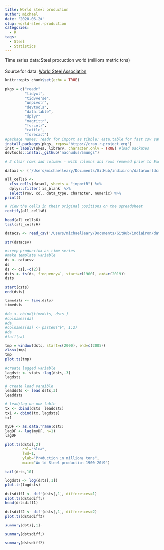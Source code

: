 ```yaml
---
title: World steel production
author: michael
date: '2020-06-20'
slug: world-steel-production
categories:
  - R
tags:
  - Steel
  - Statistics
---
```


Time series data: Steel production world (millions metric tons)

####
Source for data: [World Steel Association](https://www.worldsteel.org/media-centre/press-releases/2020/worldsteel-short-range-outlook-june-2020.html)

```r
knitr::opts_chunk$set(echo = TRUE)
```

```r
pkgs = c("readr", 
         "tidyxl", 
         "tidyverse",
         "unpivotr",
         "devtools", 
         "data.table", 
         "dplyr",
         "magrittr", 
         "forcats",
         "rattle",
         "forecast") 
#package names: readr for import as tibble; data.table for fast csv save; tidyverse for operations using dplyr's piping feature; rattle for format tibble column names; magrittr %<>% function pipes left hand data to right side and returns result to left hand overwriting original contents on left hand
install.packages(pkgs, repos="https://cran.r-project.org")
inst = lapply(pkgs, library, character.only = TRUE) #load packages
devtools::install_github("nacnudus/smungs")

```

```r
# 2 clear rows and columns - with columns and rows removed prior to Excel. 

dataxl <- ('/Users/michaelleary/Documents/GitHub/indiairon/data/worldcrudesteelproduction.xlsx')

all_cells6 <-
  xlsx_cells(dataxl, sheets = "importR") %>%
  dplyr::filter(!is_blank) %>%
  select(row, col, data_type, character, numeric) %>%
print()
```

```r
# View the cells in their original positions on the spreadsheet
rectify(all_cells6)
```

```r
head(all_cells6)
tail(all_cells6)
```

```r
datacsv <- read_csv('/Users/michaelleary/Documents/GitHub/indiairon/data/worldcrudesteelproduction.csv', ) # in tibble form
```

```r
str(datacsv)
```

```r
#steep production as time series
#make template variable
ds <- datacsv
ds
ds <- ds[,-c(2)]
dsts <- ts(ds, frequency=1, start=c(1900), end=c(2019))
dsts
```

```r
start(dsts)
end(dsts)
```

```r
timedsts <- time(dsts)
timedsts
```

```r
#da <- cbind(timedsts, dsts ) 
#colnames(da)
#da
#colnames(da) <- paste0("b", 1:2)
#da
#tail(da)
```


```r
tmp = window(dsts, start=c(2000), end=c(2005))
class(tmp)
tmp
plot.ts(tmp)
```

```r
#create lagged variable
lagdsts <- stats::lag(dsts,-3)
lagdsts
```

```r
# create lead varaible
leaddsts <- lead(dsts,3)
leaddsts
```

```r
# lead/lag on one table
tx <- cbind(dsts, leaddsts)
tx1 <- cbind(tx, lagdsts)
tx1
```


```r
myDF <- as.data.frame(dsts)
lagDF <- lag(myDF, n=1)
lagDF
```

```r
plot.ts(dsts[,2],
        col="blue",
        lwd=1,
        ylab="Production in millions tons",
        main="World Steel production 1900-2019")
```
```r
tail(dsts,10)
```

```r
logdsts <- log(dsts[,1])
plot.ts(logdsts)
```

```r
dstsdiff1 <- diff(dsts[,1], differences=1)
plot.ts(dstsdiff1)
head(dstsdiff1)
```

```r
dstsdiff2 <- diff(dsts[,1], differences=2)
plot.ts(dstsdiff2)
```

```r
summary(dsts[,1])
```

```r
summary(dstsdiff1)
```

```r
summary(dstsdiff2)
```

